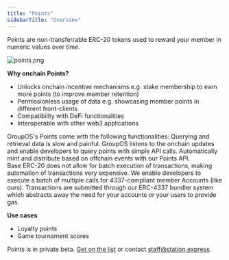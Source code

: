 ```yaml
---
title: "Points"
sidebarTitle: "Overview"
---
```


Points are non-transferrable ERC-20 tokens used to reward your member in numeric values over time. 

![points.png](https://station-images.nyc3.digitaloceanspaces.com/d6b223a7-098f-4de1-9b87-8cb826235a85.png)

**Why onchain Points?**

- Unlocks onchain incentive mechanisms e.g. stake membership to earn more points (to improve member retention)
- Permissionless usage of data e.g. showcasing member points in different front-clients
- Compatibility with DeFi functionalities
- Interoperable with other web3 applications


GroupOS's Points come with the following functionalities:
<CardGroup cols={1}>
  <Card title="Points Querying and Retrieval" icon="square-1" color="#ad72ff">
    Querying and retrieval data is slow and painful. GroupOS listens to the onchain updates and enable developers to query points with simple API calls. 
  </Card>
  <Card title="Automation via API" icon="square-2" color="#ad72ff">
    Automatically mint and distribute based on offchain events with our Points API.  
  </Card>
  <Card title="Batched Execution" icon="square-4" color="#ad72ff">
    Base ERC-20 does not allow for batch execution of transactions, making automation of transactions very expensive. We enable developers to execute a batch of multiple calls for 4337-compliant member Accounts (like ours). Transactions are submitted through our ERC-4337 bundler system which abstracts away the need for your accounts or your users to provide gas.
  </Card>

</CardGroup>

**Use cases**

- Loyalty points
- Game tournament scores

Points is in private beta. [Get on the list](https://6vdcjqzyfj3.typeform.com/to/x3xer1Rs) or contact staff@station.express.
